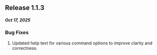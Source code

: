 ## Release 1.1.3
##### Oct 17, 2025

### Bug Fixes
1. Updated help text for various command options to improve clarity and correctness.
